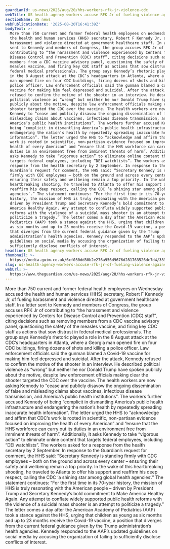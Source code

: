 ```yaml
---
guardianId: us-news/2025/aug/20/hhs-workers-rfk-jr-violence-cdc
webTitle: US health agency workers accuse RFK Jr of fueling violence against them
sectionName: US news
webPublicationDate: '2025-08-20T16:41:39Z'
bodyText: >-
  More than 750 current and former federal health employees on Wednesday accused
  the health and human services (HHS) secretary, Robert F Kennedy Jr, of fueling
  harassment and violence directed at government healthcare staff. In a letter
  sent to Kennedy and members of Congress, the group accuses RFK Jr of
  contributing to “the harassment and violence experienced by Centers for
  Disease Control and Prevention (CDC) staff”, citing decisions such as removing
  members from a CDC vaccine advisory panel, questioning the safety of the
  measles vaccine, and firing key CDC staff as actions that sow distrust in
  federal medical professionals. The group says Kennedy’s rhetoric played a role
  in the 8 August attack at the CDC’s headquarters in Atlanta, where a Georgia
  man opened fire on four CDC buildings, firing dozens of shots and killing a
  police officer. Law enforcement officials said the gunman blamed a Covid-19
  vaccine for making him feel depressed and suicidal. After the attack, Kennedy
  refused to confirm the motive of the shooter in an interview. He described
  political violence as “wrong” but neither he nor Donald Trump have spoken
  publicly about the motive, despite law enforcement officials making clear the
  shooter targeted the CDC over the vaccine. The health workers are now asking
  Kennedy to “cease and publicly disavow the ongoing dissemination of false and
  misleading claims about vaccines, infectious disease transmission, and
  America’s public health institutions”. The workers further accused Kennedy of
  being “complicit in dismantling America’s public health infrastructure and
  endangering the nation’s health by repeatedly spreading inaccurate health
  information”. The letter urged the HHS to “acknowledge and affirm that CDC’s
  work is rooted in scientific, non-partisan evidence focused on improving the
  health of every American” and “ensure that the HHS workforce can carry out its
  duties in an environment free from imminent threats of harm”. Additionally, it
  asks Kennedy to take “vigorous action” to eliminate online content that
  targets federal employees, including “DEI watchlists”. The workers asked for a
  response from the health secretary by 2 September. In response to the
  Guardian’s request for comment, the HHS said: “Secretary Kennedy is standing
  firmly with CDC employees – both on the ground and across every center –
  ensuring their safety and wellbeing remain a top priority. In the wake of this
  heartbreaking shooting, he traveled to Atlanta to offer his support and
  reaffirm his deep respect, calling the CDC ‘a shining star among global health
  agencies’.” The statement continues: “For the first time in its 70-year
  history, the mission of HHS is truly resonating with the American people –
  driven by President Trump and Secretary Kennedy’s bold commitment to Make
  America Healthy Again. Any attempt to conflate widely supported public health
  reforms with the violence of a suicidal mass shooter is an attempt to
  politicize a tragedy.” The letter comes a day after the American Academy of
  Pediatrics (AAP) took a stance against the HHS, urging that children as young
  as six months and up to 23 months receive the Covid-19 vaccine, a position
  that diverges from the current federal guidance given by the Trump
  administration’s health agencies. Kennedy responded to the AAP’s updated
  guidelines on social media by accusing the organization of failing to
  sufficiently disclose conflicts of interest.
headline: US health agency workers accuse RFK Jr of fueling violence against them
thumbnail: >-
  https://media.guim.co.uk/6cf030dd30b2e276a956d9676d281763526dc7d4/333_0_3333_2667/500.jpg
slug: us-health-agency-workers-accuse-rfk-jr-of-fueling-violence-against-them
webUrl: >-
  https://www.theguardian.com/us-news/2025/aug/20/hhs-workers-rfk-jr-violence-cdc
---
```

More than 750 current and former federal health employees on Wednesday accused the health and human services (HHS) secretary, Robert F Kennedy Jr, of fueling harassment and violence directed at government healthcare staff. In a letter sent to Kennedy and members of Congress, the group accuses RFK Jr of contributing to “the harassment and violence experienced by Centers for Disease Control and Prevention (CDC) staff”, citing decisions such as removing members from a CDC vaccine advisory panel, questioning the safety of the measles vaccine, and firing key CDC staff as actions that sow distrust in federal medical professionals. The group says Kennedy’s rhetoric played a role in the 8 August attack at the CDC’s headquarters in Atlanta, where a Georgia man opened fire on four CDC buildings, firing dozens of shots and killing a police officer. Law enforcement officials said the gunman blamed a Covid-19 vaccine for making him feel depressed and suicidal. After the attack, Kennedy refused to confirm the motive of the shooter in an interview. He described political violence as “wrong” but neither he nor Donald Trump have spoken publicly about the motive, despite law enforcement officials making clear the shooter targeted the CDC over the vaccine. The health workers are now asking Kennedy to “cease and publicly disavow the ongoing dissemination of false and misleading claims about vaccines, infectious disease transmission, and America’s public health institutions”. The workers further accused Kennedy of being “complicit in dismantling America’s public health infrastructure and endangering the nation’s health by repeatedly spreading inaccurate health information”. The letter urged the HHS to “acknowledge and affirm that CDC’s work is rooted in scientific, non-partisan evidence focused on improving the health of every American” and “ensure that the HHS workforce can carry out its duties in an environment free from imminent threats of harm”. Additionally, it asks Kennedy to take “vigorous action” to eliminate online content that targets federal employees, including “DEI watchlists”. The workers asked for a response from the health secretary by 2 September. In response to the Guardian’s request for comment, the HHS said: “Secretary Kennedy is standing firmly with CDC employees – both on the ground and across every center – ensuring their safety and wellbeing remain a top priority. In the wake of this heartbreaking shooting, he traveled to Atlanta to offer his support and reaffirm his deep respect, calling the CDC ‘a shining star among global health agencies’.” The statement continues: “For the first time in its 70-year history, the mission of HHS is truly resonating with the American people – driven by President Trump and Secretary Kennedy’s bold commitment to Make America Healthy Again. Any attempt to conflate widely supported public health reforms with the violence of a suicidal mass shooter is an attempt to politicize a tragedy.” The letter comes a day after the American Academy of Pediatrics (AAP) took a stance against the HHS, urging that children as young as six months and up to 23 months receive the Covid-19 vaccine, a position that diverges from the current federal guidance given by the Trump administration’s health agencies. Kennedy responded to the AAP’s updated guidelines on social media by accusing the organization of failing to sufficiently disclose conflicts of interest.

